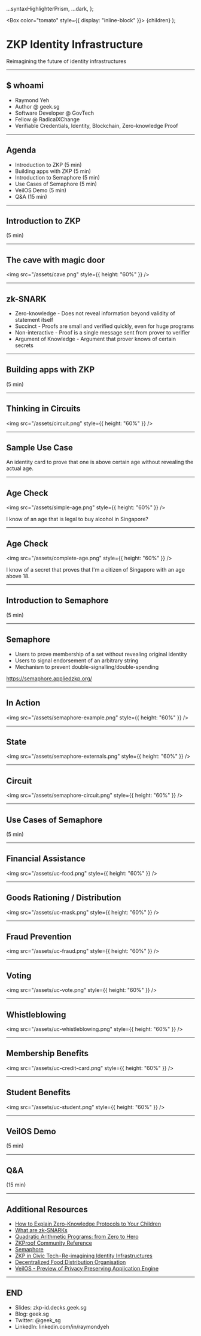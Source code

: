 
  ...syntaxHighlighterPrism,
  ...dark,
};

  <Box color="tomato" style={{ display: "inline-block" }}>
    {children}
  </Box>
);

# ZKP Identity Infrastructure

Reimagining the future of identity infrastructures

---

## \$ whoami

<Steps>

- Raymond Yeh
- Author @ geek.sg
- Software Developer @ GovTech
- Fellow @ RadicalXChange
- Verifiable Credentials, Identity, Blockchain, Zero-knowledge Proof

</Steps>

---

## Agenda

- Introduction to ZKP (5 min)
- Building apps with ZKP (5 min)
- Introduction to Semaphore (5 min)
- Use Cases of Semaphore (5 min)
- VeilOS Demo (5 min)
- Q&A (15 min)

---

## Introduction to ZKP

(5 min)

---

## The cave with magic door

<img src="/assets/cave.png" style={{ height: "60%" }} />

---

## zk-SNARK

<Steps>

- <Highlighted>Zero-knowledge</Highlighted> - Does not reveal information beyond validity of statement itself
- <Highlighted>Succinct</Highlighted> - Proofs are small and verified quickly, even for huge programs
- <Highlighted>Non-interactive</Highlighted> - Proof is a single message sent from prover to verifier
- <Highlighted>Argument of Knowledge</Highlighted> - Argument that prover knows of certain secrets 

</Steps>

---

## Building apps with ZKP

(5 min)

---

## Thinking in Circuits

<img src="/assets/circuit.png" style={{ height: "60%" }} />

---

## Sample Use Case

An identity card to prove that one is above certain age without revealing the actual age.

---

## Age Check

<img src="/assets/simple-age.png" style={{ height: "60%" }} />

I know of an age that is legal to buy alcohol in Singapore?

--- 

## Age Check

<img src="/assets/complete-age.png" style={{ height: "60%" }} />

I know of a secret that proves that I'm a citizen of Singapore with an age above 18.

---

## Introduction to Semaphore

(5 min)

---

## Semaphore

<Steps>

- Users to prove membership of a set without revealing original identity
- Users to signal endorsement of an arbitrary string
- Mechanism to prevent double-signalling/double-spending

</Steps>

https://semaphore.appliedzkp.org/

---

## In Action

<img src="/assets/semaphore-example.png" style={{ height: "60%" }} />

---

## State

<img src="/assets/semaphore-externals.png" style={{ height: "60%" }} />

---

## Circuit

<img src="/assets/semaphore-circuit.png" style={{ height: "60%" }} />

---

## Use Cases of Semaphore

(5 min)

---

## Financial Assistance

<img src="/assets/uc-food.png" style={{ height: "60%" }} />

---

## Goods Rationing / Distribution

<img src="/assets/uc-mask.png" style={{ height: "60%" }} />

---

## Fraud Prevention

<img src="/assets/uc-fraud.png" style={{ height: "60%" }} />

---

## Voting

<img src="/assets/uc-vote.png" style={{ height: "60%" }} />

---

## Whistleblowing

<img src="/assets/uc-whistleblowing.png" style={{ height: "60%" }} />

---

## Membership Benefits

<img src="/assets/uc-credit-card.png" style={{ height: "60%" }} />

---

## Student Benefits

<img src="/assets/uc-student.png" style={{ height: "60%" }} />

---

## VeilOS Demo

(5 min)

---

## Q&A

(15 min)

---

## Additional Resources

- [How to Explain Zero-Knowledge Protocols to Your Children](https://link.springer.com/content/pdf/10.1007%2F0-387-34805-0_60.pdf)
- [What are zk-SNARKs](https://z.cash/technology/zksnarks/)
- [Quadratic Arithmetic Programs: from Zero to Hero](https://medium.com/@VitalikButerin/quadratic-arithmetic-programs-from-zero-to-hero-f6d558cea649)
- [ZKProof Community Reference](https://docs.zkproof.org/reference.pdf)
- [Semaphore](https://semaphore.appliedzkp.org/)
- [ZKP in Civic Tech - Re-imagining Identity Infrastructures](https://geek.sg/blog/zkp-in-civic-tech%E2%80%8A-%E2%80%8Are-imagining-identity-infrastructures)
- [Decentralized Food Distribution Organisation](https://geek.sg/blog/decentralized-food-distribution-organisation)
- [VeilOS - Preview of Privacy Preserving Application Engine](https://geek.sg/blog/veilos-preview-of-privacy-preserving-application-engine)

---

## END

- Slides: zkp-id.decks.geek.sg
- Blog: geek.sg
- Twitter: @geek_sg
- LinkedIn: linkedin.com/in/raymondyeh
